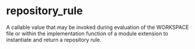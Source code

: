 <html devsite>
<head>
  <meta name="project_path" value="/_project.yaml">
  <meta name="book_path" value="/versions/6.5.0/_book.yaml">
</head>
<body>

<h1 class="page-title" id="modules.repository_rule">repository_rule</h1>

<!-- {% raw %} -->

A callable value that may be invoked during evaluation of the WORKSPACE file or within the implementation function of a module extension to instantiate and return a repository rule.



</body>
</html>

<!-- {% endraw %} -->
